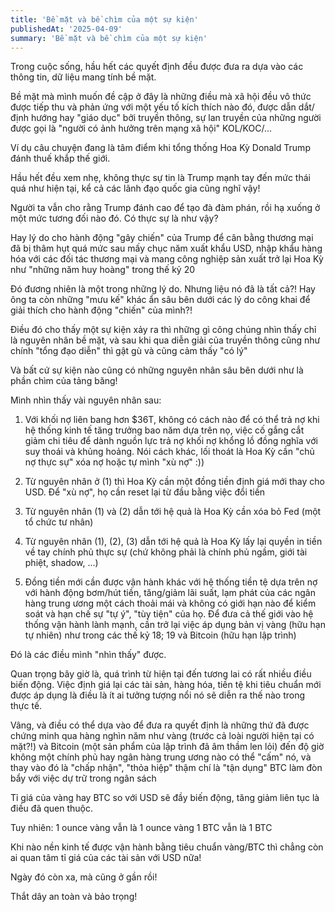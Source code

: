 ```yaml
---
title: 'Bề mặt và bề chìm của một sự kiện'
publishedAt: '2025-04-09'
summary: 'Bề mặt và bề chìm của một sự kiện'
---
```


Trong cuộc sống, hầu hết các quyết định đều được đưa ra dựa vào các thông tin, dữ liệu mang tính bề mặt.

Bề mặt mà mình muốn đề cập ở đây là những điều mà xã hội đều vô thức được tiếp thu và phản ứng với một yếu tố kích thích nào đó, 
được dẫn dắt/định hướng hay "giáo dục" bởi truyền thông, sự lan truyền của những người được gọi là "người có ảnh hưởng trên mạng xã hội" KOL/KOC/...

Ví dụ câu chuyện đang là tâm điểm khi tổng thống Hoa Kỳ Donald Trump đánh thuế khắp thế giới. 

Hầu hết đều xem nhẹ, không thực sự tin là Trump mạnh tay đến mức thái quá như hiện tại, kể cả các lãnh đạo quốc gia cũng nghĩ vậy!

Người ta vẫn cho rằng Trump đánh cao để tạo đà đàm phán, rồi hạ xuống ở một mức tương đối nào đó. Có thực sự là như vậy?

Hay lý do cho hành động "gây chiến" của Trump để cân bằng thương mại đã bị thâm hụt quá mức sau mấy chục năm xuất khẩu USD, nhập khẩu hàng hóa
với các đối tác thương mại và mang công nghiệp sản xuất trở lại Hoa Kỳ như "những năm huy hoàng" trong thế kỷ 20

Đó đương nhiên là một trong những lý do. Nhưng liệu nó đã là tất cả?! Hay ông ta còn những "mưu kế" khác ẩn sâu bên dưới 
các lý do công khai để giải thích cho hành động "chiến" của mình?!

Điều đó cho thấy một sự kiện xảy ra thì những gì công chúng nhìn thấy chỉ là nguyên nhân bề mặt, và sau khi qua diễn giải của truyền thông cũng như
chính "tổng đạo diễn" thì gật gù và cũng cảm thấy "có lý"

Và bất cứ sự kiện nào cũng có những nguyên nhân sâu bên dưới như là phần chìm của tảng băng!

Mình nhìn thấy vài nguyên nhân sau:

1. Với khối nợ liên bang hơn $36T, không có cách nào để có thể trả nợ khi hệ thống kinh tế tăng trưởng bao năm dựa trên nọ, việc cố gắng cắt giảm chi tiêu 
để dành nguồn lực trả nợ khối nợ khổng lồ đồng nghĩa với suy thoái và khủng hoảng. Nói cách khác, lối thoát là Hoa Kỳ cần "chủ nợ thực sự" xóa nợ hoặc tự mình "xù nợ" :))

2. Từ nguyên nhân ở (1) thì Hoa Kỳ cần một đồng tiền định giá mới thay cho USD. Để "xù nợ", họ cần reset lại từ đầu bằng việc đổi tiền

3. Từ nguyên nhân (1) và (2) dẫn tới hệ quả là Hoa Kỳ cần xóa bỏ Fed (một tổ chức tư nhân) 

4. Từ nguyên nhân (1), (2), (3) dẫn tới hệ quả là Hoa Kỳ lấy lại quyền in tiền về tay chính phủ thực sự (chứ không phải là chính phủ ngầm, giới tài phiệt, shadow, ...)

5. Đồng tiền mới cần được vận hành khác với hệ thống tiền tệ dựa trên nợ với hành động bơm/hút tiền, tăng/giảm lãi suất, lạm phát của các ngân hàng trung ương một cách thoải mái 
và không có giới hạn nào để kiểm soát và hạn chế sự "tự ý", "tùy tiện" của họ. Để đưa cả thế giới vào hệ thống vận hành lành mạnh, cần trở lại việc áp dụng bản vị vàng (hữu hạn tự nhiên) như trong các thế kỷ 18; 19
và Bitcoin (hữu hạn lập trình) 

Đó là các điều mình "nhìn thấy" được. 

Quan trọng bây giờ là, quá trình từ hiện tại đến tương lai có rất nhiều điều biến động. Việc định giá lại các tài sản, hàng hóa, tiền tệ khi tiêu chuẩn mới được áp dụng là điều là ít ai tưởng tượng nổi 
nó sẽ diễn ra thế nào trong thực tế. 

Vâng, và điều có thể dựa vào để đưa ra quyết định là những thứ đã được chứng minh qua hàng nghìn năm như vàng (trước cả loài người hiện tại có mặt?!) và Bitcoin (một sản phẩm của lập trình đã âm thầm len lỏi)
đến độ giờ không một chính phủ hay ngân hàng trung ương nào có thể "cấm" nó, và thay vào đó là "chấp nhận", "thỏa hiệp" thậm chí là "tận dụng" BTC làm đòn bẩy với việc dự trữ trong ngân sách

Tỉ giá của vàng hay BTC so với USD sẽ đầy biến động, tăng giảm liên tục là điều đã quen thuộc. 

Tuy nhiên: 1 ounce vàng vẫn là 1 ounce vàng
           1 BTC vẫn là 1 BTC
         
Khi nào nền kinh tế được vận hành bằng tiêu chuẩn vàng/BTC thì chẳng còn ai quan tâm tỉ giá của các tài sản với USD nữa! 

Ngày đó còn xa, mà cũng ở gần rồi!

Thắt dây an toàn và bảo trọng!








 
















